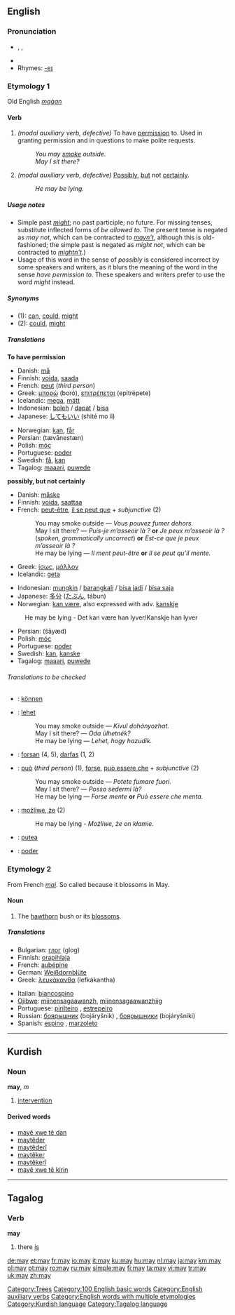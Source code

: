 {{see|May}}
==English==

{{rank|very|upon|man|70|may|about|its|time}}

===Pronunciation===
* {{AHD|mā}}, {{IPA|/meɪ/}}, {{SAMPA|/meI/}}
* {{audio|en-us-May.ogg|Audio (US)}}
* Rhymes: [[Rhymes:English:-eɪ|-eɪ]]

===Etymology 1===
Old English ''[[maġan]]''
====Verb====
{{en-verb|inf=-|[[may]]|-|might|-}}

# ''(modal auxiliary verb, defective)'' To have [[permission]] to. Used in granting permission and in questions to make polite requests.
#:''You may [[smoke]] outside.''
#:''May I sit there?''
# ''(modal auxiliary verb, defective)'' [[possibly|Possibly]], [[but]] not [[certain]]ly.
#: ''He may be lying.''

=====Usage notes=====
*Simple past ''[[might]]''; no past participle; no future. For missing tenses, substitute inflected forms of ''be allowed to''. The present tense is negated as ''may not'', which can be contracted to ''[[mayn't]]'', although this is old-fashioned; the simple past is negated as ''might not'', which can be contracted to ''[[mightn't]]''.)
*Usage of this word in the sense of ''possibly'' is considered incorrect by some speakers and writers, as it blurs the meaning of the word in the sense ''have permission to''. These speakers and writers prefer to use the word ''might'' instead.

=====Synonyms=====
*(1): [[can]], [[could]], [[might]]
*(2): [[could]], [[might]]

=====Translations=====
'''To have permission'''
{{top}}
*Danish: [[må]]
*Finnish: [[voida]], [[saada]]
*French: [[peut]] (''third person'') 
*Greek: [[μπορώ]] (boró), [[επιτρέπεται]] (epitrépete)
*Icelandic: [[mega]], [[mátt]]
*Indonesian: [[boleh]] / [[dapat]] / [[bisa]]
*Japanese: [[してもいい]] (shité mo íi)
{{mid}}
*Norwegian: [[kan]], [[får]]
*Persian: {{FAchar|[[توانستن|تَوانِستَن]]}} (tævānestæn)
*Polish: [[móc]]
*Portuguese: [[poder]]
*Swedish: [[få]], [[kan]]
*Tagalog: [[maaari]], [[puwede]]
{{bottom}}

'''possibly, but not certainly'''
{{top}}
*Danish: [[måske]]
*Finnish: [[voida]], [[saattaa]]
*French: [[peut-être]], [[il se peut que]] + ''subjunctive'' (2)
*:You may smoke outside — ''Vous pouvez fumer dehors.''
*:May I sit there? — ''Puis-je m’asseoir là ?'' '''or''' ''Je peux m’asseoir là ?'' (''spoken, grammatically uncorrect'') '''or''' ''Est-ce que je peux m’asseoir là ?''
*:He may be lying — ''Il ment peut-être'' '''or''' ''Il se peut qu’il mente.''
*Greek: [[ίσως]], [[μάλλον]]
*Icelandic: [[geta]]
{{mid}}
*Indonesian: [[mungkin]] / [[barangkali]] / [[bisa jadi]] / [[bisa saja]]
*Japanese: [[多分]] ([[たぶん]], tábun)
*Norwegian: [[kan være]], also expressed with adv. [[kanskje]]
:He may be lying - Det kan være han lyver/Kanskje han lyver
*Persian: {{FAchar|[[شاید|شایَد]]}} (šāyæd)
*Polish: [[móc]]
*Portuguese: [[poder]]
*Swedish: [[kan]], [[kanske]]
*Tagalog: [[maaari]], [[puwede]]
{{bottom}}

======Translations to be checked======
{{checktrans}}
*{{ttbc|German}}: [[können]]
*{{ttbc|Hungarian}}: [[lehet]]
*:You may smoke outside — ''Kivul dohányozhat.''
*:May I sit there? — ''Oda ülhetnék?''
*:He may be lying — '' Lehet, hogy hazudik.''
*{{ttbc|Ido}}: [[forsan]] (4, 5), [[darfas]] (1, 2)

*{{ttbc|Italian}}: [[può]] (''third person'') (1), [[forse]], [[può essere che]] + ''subjunctive'' (2)
*:You may smoke outside — ''Potete fumare fuori.''
*:May I sit there? — ''Posso sedermi là?''
*:He may be lying — ''Forse mente'' '''or''' ''Può essere che menta.''
*{{ttbc|Polish}}: [[możliwe, że]] (2)
*:He may be lying - ''Możliwe, że on kłamie.''
*{{ttbc|Romanian}}: [[putea]]
*{{ttbc|Spanish}}: [[poder]]

===Etymology 2===
From French ''[[mai#French|mai]]''. So called because it blossoms in May.

====Noun====
{{en-noun}}

# The [[hawthorn]] bush or its [[blossom]]s.

=====Translations=====
{{top}}
*Bulgarian: [[глог]] (glog) {{m}}
*Finnish: [[orapihlaja]]
*French: [[aubépine]] {{f}}
*German: [[Weißdornblüte]] {{f}}
*Greek: [[λευκάκανθα]] (lefkákantha) {{f}}
{{mid}}
*Italian: [[biancospino]] {{m}}
*[[Ojibwe]]: [[miinensagaawanzh]], [[miinensagaawanzhiig]] {{p}}
*Portuguese: [[pirilteiro]] {{m}}, [[estrepeiro]] {{m}}
*Russian: [[боярышник]] (bojáryšnik) {{m}}, [[боярышники]] (bojáryšniki) {{p}}
*Spanish: [[espino]] {{m}}, [[marzoleto]] {{m}}
{{bottom}}

[[Category:Trees]]
[[Category:100 English basic words]]
[[Category:English auxiliary verbs]]
[[Category:English words with multiple etymologies]]


----

==Kurdish==
===Noun===
'''may''', ''m''
# [[intervention]]

====Derived words====
*[[may tê dan|mayê xwe tê dan]]
*[[maytêder]]
*[[maytêderî]]
*[[maytêker]]
*[[maytêkerî]]
*[[may tê kirin|mayê xwe tê kirin]]

[[Category:Kurdish language]]
----

==Tagalog==

===Verb===
'''may'''

# there [[is]]

[[Category:Tagalog language]]

[[de:may]]
[[et:may]]
[[fr:may]]
[[io:may]]
[[it:may]]
[[ku:may]]
[[hu:may]]
[[nl:may]]
[[ja:may]]
[[km:may]]
[[pl:may]]
[[pt:may]]
[[ro:may]]
[[ru:may]]
[[simple:may]]
[[fi:may]]
[[ta:may]]
[[vi:may]]
[[tr:may]]
[[uk:may]]
[[zh:may]]